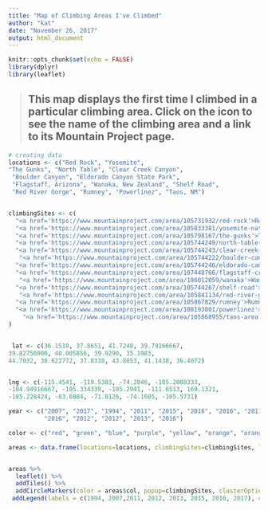 ```yaml
---
title: "Map of Climbing Areas I've Climbed"
author: "kat"
date: "November 26, 2017"
output: html_document
---
```


```r
knitr::opts_chunk$set(echo = FALSE)
library(dplyr)
library(leaflet)
```


>
## This map displays the first time I climbed in a particular climbing area. Click on the icon to see the name of the climbing area and a link to its Mountain Project page.

```r
# creating data
locations <- c("Red Rock", "Yosemite", 
"The Gunks", "North Table", "Clear Creek Canyon",
 "Boulder Canyon", "Eldorado Canyon State Park", 
 "Flagstaff, Arizona", "Wanaka, New Zealand", "Shelf Road", 
 "Red River Gorge", "Rumney", "Powerlinez", "Taos, NM")


climbingSites <- c(
  "<a href='https://www.mountainproject.com/area/105731932/red-rock'>Red Rock Canyon, Nevada</a>",
  "<a href='https://www.mountainproject.com/area/105833381/yosemite-national-park'>Yosemite National Park, California</a>",
  "<a href='https://www.mountainproject.com/area/105798167/the-gunks'>The Gunks, New York</a>",
  "<a href='https://www.mountainproject.com/area/105744249/north-table-mountaingolden-cliffs'>North Table Mountain, Colorado</a>",
  "<a href='https://www.mountainproject.com/area/105744243/clear-creek-canyon'>Clear Creek Canyon, Colorado</a>", 
   "<a href='https://www.mountainproject.com/area/105744222/boulder-canyon'>Boulder Canyon, Colorado</a>", 
  "<a href='https://www.mountainproject.com/area/105744246/eldorado-canyon-sp'>Eldorado Canyon State Park, Colorado</a>", 
  "<a href='https://www.mountainproject.com/area/107448766/flagstaff-crags'>Flagstaff Crags, Arizona</a>", 
   "<a href='https://www.mountainproject.com/area/106012059/wanaka'>Wanaka, New Zealand</a>",
  "<a href='https://www.mountainproject.com/area/105744267/shelf-road'>Shelf Road, Colorado</a>",
   "<a href='https://www.mountainproject.com/area/105841134/red-river-gorge'>Red River Gorge, Kentucky</a>",
  "<a href='https://www.mountainproject.com/area/105867829/rumney'>Rumney, New Hampshire</a>",
  "<a href='https://www.mountainproject.com/area/108193801/powerlinez'>Powerlinez, New York</a>",
    "<a href='https://www.mountainproject.com/area/105868955/taos-area'>Taos, New Mexico</a>"
)


 lat <- c(36.1519, 37.8651, 41.7248, 39.79166667, 
39.82750000, 40.005856, 39.9290, 35.1983, 
44.7032, 38.622772, 37.8338, 43.8053, 41.1438, 36.4072) 


lng <- c(-115.4541, -119.5383, -74.2046, -105.2008333, 
-104.94916667, -105.334339, -105.2941, -111.6513, 169.1321,
-105.228424, -83.6084, -71.8126, -74.1605, -105.5731)

year <- c("2007", "2017", "1994", "2011", "2015", "2016", "2016", "2011", "2017",
          "2016", "2012", "2012", "2013", "2016")

color <- c("red", "green", "blue", "purple", "yellow", "orange", "orange", "purple", "green", "brown", "black", "black", "teal", "orange")

areas <- data.frame(locations=locations, climbingSites=climbingSites, lat=lat, lng=lng, year=year, col=color, stringsAsFactors = FALSE)


areas %>%
  leaflet() %>%
  addTiles() %>%
  addCircleMarkers(color = areas$col, popup=climbingSites, clusterOptions = markerClusterOptions()) %>%
 addLegend(labels = c(1994, 2007,2011, 2012, 2013, 2015, 2016, 2017), colors = c("blue", "red", "purple","black","teal", "yellow", "orange", "green"))

```